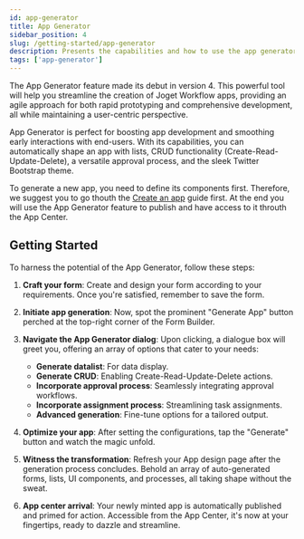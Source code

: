 ```yaml
---
id: app-generator
title: App Generator
sidebar_position: 4
slug: /getting-started/app-generator
description: Presents the capabilities and how to use the app generator.
tags: ['app-generator']
---
```


The App Generator feature made its debut in version 4. This powerful tool will help you streamline the creation of Joget Workflow apps, providing an agile approach for both rapid prototyping and comprehensive development, all while maintaining a user-centric perspective.

App Generator is perfect for boosting app development and smoothing early interactions with end-users. With its capabilities, you can automatically shape an app with lists, CRUD functionality (Create-Read-Update-Delete), a versatile approval process, and the sleek Twitter Bootstrap theme.

To generate a new app, you need to define its components first. Therefore, we suggest you to go thouth the [Create an app](./create-an-app) guide first. At the end you will use the App Generator feature to publish and have access to it throuth the App Center.

## Getting Started

To harness the potential of the App Generator, follow these steps:

1. **Craft your form**: Create and design your form according to your requirements. Once you're satisfied, remember to save the form.
2. **Initiate app generation**: Now, spot the prominent "Generate App" button perched at the top-right corner of the Form Builder.
3. **Navigate the App Generator dialog**: Upon clicking, a dialogue box will greet you, offering an array of options that cater to your needs:

   - **Generate datalist**: For data display.
   - **Generate CRUD**: Enabling Create-Read-Update-Delete actions.
   - **Incorporate approval process**: Seamlessly integrating approval workflows.
   - **Incorporate assignment process**: Streamlining task assignments.
   - **Advanced generation**: Fine-tune options for a tailored output.

4. **Optimize your app**: After setting the configurations, tap the "Generate" button and watch the magic unfold.
5. **Witness the transformation**: Refresh your App design page after the generation process concludes. Behold an array of auto-generated forms, lists, UI components, and processes, all taking shape without the sweat.
6. **App center arrival**: Your newly minted app is automatically published and primed for action. Accessible from the App Center, it's now at your fingertips, ready to dazzle and streamline.

